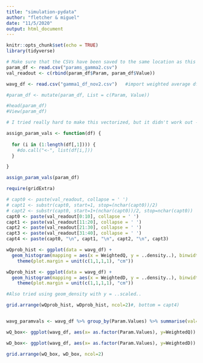 ```yaml
---
title: "simulation-pydata"
author: "fletcher & miguel"
date: "11/5/2020"
output: html_document
---
```


```r
knitr::opts_chunk$set(echo = TRUE)
library(tidyverse)
```

```r
# Make sure that the CSVs have been saved to the same location as this RMD
param_df <- read.csv("params_gamma2.csv")
val_readout <- c(rbind(param_df$Param, param_df$Value))

wavg_df <- read.csv("gamma1_df_nov2.csv")   #import weighted average df

#param_df <- mutate(param_df, List = c(Param, Value))

#head(param_df)
#View(param_df)
```

``` r
# I tried really hard to make this vectorized, but it didn't work out -fl

assign_param_vals <- function(df) {
  
  for (i in (1:length(df[,1]))) {
    #do.call("<-", list(df[i,]))
  }

}

assign_param_vals(param_df)

```

```r
require(gridExtra)

# capt0 <- paste(val_readout, collapse = ' ')
# capt1 <- substr(capt0, start=1, stop=(nchar(capt0))/2)
# capt2 <- substr(capt0, start=1+(nchar(capt0))/2, stop=nchar(capt0))
capt0 <- paste(val_readout[0:10], collapse = ' ')
capt1 <- paste(val_readout[11:20], collapse = ' ')
capt2 <- paste(val_readout[21:30], collapse = ' ')
capt3 <- paste(val_readout[31:40], collapse = ' ')
capt4 <- paste(capt0, "\n", capt1, "\n", capt2, "\n", capt3)

wQprob_hist <- ggplot(data = wavg_df) +
  geom_histogram(mapping = aes(x = WeightedQ, y = ..density..), binwidth = 1)+ facet_grid(rows = vars(Param.Values))+labs (title = "gamma1")+
    theme(plot.margin = unit(c(1,1,1,1), "cm"))

wDprob_hist <- ggplot(data = wavg_df) +
  geom_histogram(mapping = aes(x = WeightedD, y = ..density..), binwidth = .01)+ facet_grid(rows = vars(Param.Values)) +labs (title = "gamma1")+
    theme(plot.margin = unit(c(1,1,1,1), "cm"))

#Also tried using geom_density with y = ..scaled..

grid.arrange(wQprob_hist, wDprob_hist, ncol=2)#, bottom = capt4)


wavg_paramvals <- wavg_df %>% group_by(Param.Values) %>% summarise(val=dplyr::first(Param.Values))

wQ_box<- ggplot(wavg_df, aes(x= as.factor(Param.Values), y=WeightedQ)) + geom_boxplot(fill="slateblue", alpha=0.2) + xlab ("Gamma1 values")

wD_box<- ggplot(wavg_df, aes(x= as.factor(Param.Values), y=WeightedD)) + geom_boxplot(fill="slateblue", alpha=0.2)+ xlab ("Gamma1 values")

grid.arrange(wQ_box, wD_box, ncol=2)

```
